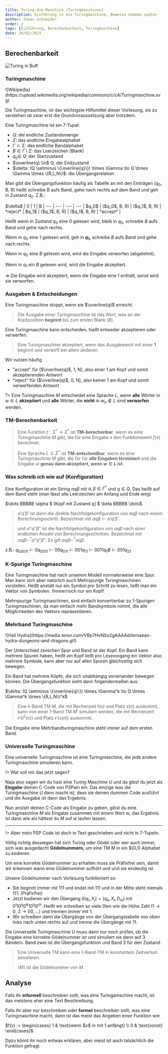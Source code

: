 ```yaml
---
title: Turing-die-Maschine (Turingmaschinen)
description: Einführung in die Turingmaschine, Beweise kommen später
author: Jonas Schneider
order: 2
tags: [Einführung, Berechenbarkeit, Turingmaschine]
date: 20/02/2023
---
```


## Berechenbarkeit

![Turing in Buff](/teaching-assets/scil/maschine-turing.png)

### Turingmaschine

<div className="center">
  ![Wikipedia](https://upload.wikimedia.org/wikipedia/commons/c/c4/Turingmaschine.svg)
</div>

Die Turingmaschine, ist das wichtigste Hilfsmittel dieser Vorlesung, sie zu verstehen ist zwar erst die Grundvoraussetzung aber trotzdem.

Eine Turingmaschine ist ein 7-Tupel:

- _Q_: die endliche Zustandsmenge
- $\Sigma$: das endliche Eingabealphabet
- $\Gamma \subset \Sigma$: das endliche Bandalphabet
- $B \in \Gamma \setminus \Sigma$: das Leerzeichen (Blank)
- $q_0 \in$ Q: der Startzustand
- $\overline{q} \in$ Q: der Endzustand
- $\delta: (Q \setminus \{\overline{q}\}) \times \Gamma \to Q \times \Gamma \times \{R,L,N\}$: die Übergangsrelation

Man gibt die Übergangsfunktion häufig als Tabelle an mit den Einträgen ($q_0$, B, R) heißt schreibe B aufs Band, gehe nach rechts auf dem Band und geh in Zustand $q_0$. Z.B.:

<div className="center">
  $\delta$ | 0 | 1 | B | --- | --- | --- | --- | $q_0$ | ($q_0$, B, R) | ($q_1$,
  B, R) | *reject* | $q_1$ | ($q_1$, B, R) | ($q_1$, B, R) | *accept* |
</div>

Heißt wenn in Zustand $q_0$ eine 0 gelesen wird, bleib in $q_0$, schreibe $B$ aufs Band und gehe nach rechts.

Wenn in $q_0$ eine 1 gelesen wird, geh in **$q_1$**, schreibe $B$ aufs Band und gehe nach rechts.

Wenn in $q_0$ eine $B$ gelesen wird, wird die Eingabe verworfen (abgelehnt).

Wenn in $q_1$ ein $B$ gelesen wird, wird die Eingabe akzeptiert.

$\Longrightarrow$ Die Eingabe wird akzeptiert, wenn die Eingabe eine 1 enthält, sonst wird sie verworfen.

### Ausgaben & Entscheidungen

Eine Turingmaschine stoppt, wenn sie $\overline{q}$ erreicht.

> Die Ausgabe einer Turingmaschine ist das Wort, was an der Kopfposition **beginnt** bis zum ersten Blank ($B$).

Eine Turingmaschine kann entscheiden, hießt entweder akzeptieren oder verwerfen.

> Eine Turingmaschine akzeptiert, wenn das Ausgabewort mit einer **1** beginnt und verwirft bei allem anderen.

Wir nutzen häufig

- "accept" für ($\overline{q}$, 1, N), also einer 1 am Kopf und somit akzeptierenden Antwort
- "reject" für ($\overline{q}$, 0, N), also keiner 1 am Kopf und somit verwerfenden Antwort

?> Eine Turingmaschine $M$ entscheidet eine Sprache $L$, wenn **alle** Wörter in $w \in L$ **akzeptiert** und **alle** Wörter, die **nicht** in $w_n \notin L$ sind **verworfen** werden.

### TM-Berechenbarkeit

> Eine Funktion $f: \Sigma^* \to \Sigma^*$ ist **TM-berechenbar**, wenn es eine Turingmaschine $M$ gibt, die für eine Eingabe $x$ den Funktionswert $f(x)$ berechnet.

> Eine Sprache $L \subseteq \Sigma^*$ ist **TM-entscheidbar**, wenn es eine Turingmaschine $M$ gibt, die für für **alle Eingaben terminiert** und die Eingabe $w$ **genau dann akzeptiert, wenn $w \in L$ ist.**

### Was schreib ich wie auf (Konfiguration)

Eine Konfiguration ist ein String $\alpha q \beta$ mit $\alpha, \beta \in \Gamma^*$ und $q \in Q$.
Das heißt auf dem Band steht (man lässt alle Leerzeichen am Anfang und Ende weg)

$\dots BBBBB \alpha $ [Kopf mit Zustand q] $ \beta BBBBB \dots$.

> $\alpha' q' \beta'$ ist dann die direkte Nachfolgekonfiguration von $\alpha q \beta$ nach einem Berechnungsschritt. Bezeichnet mit $\alpha q \beta \vdash \alpha' q' \beta'$.

> und $\alpha'' q'' \beta''$ ist die Nachfolgekonfiguration von $\alpha q \beta$ nach einer endlichen Anzahl von Berechnungsschritten. Bezeichnet mit $\alpha q \beta \vdash^* \alpha'' q'' \beta''$. Es gilt $\alpha q \beta \vdash^* \alpha q \beta$.

z.B.: $q_00011 \vdash 0q_0011 \vdash 00q_011 \vdash 001q_11 \vdash 0011q_1B \vdash 001q_21$

### K-Spurige Turingmaschine

Eine Turingmaschine hat nach unserem Modell normalerweise eine Spur. Man kann sich aber natürlich auch Mehrspurige Turingmaschinen vorstellen.
Heißt anstatt nur ein Symbol pro Schritt zu lesen, ließt man ein Vektor von Symbolen. !Immernoch nur ein Kopf!

Mehrspurige Turingmaschinen, sind einfach konvertierbar zu 1-Spurigen Turingmaschinen, da man einfach mehr Bandsymbole nimmt, die alle Möglichkeiten des Vektors repräsentieren.

### Mehrband Turingmaschine

<div className="center">
  ![Hail
  Hydra](https://media.tenor.com/VBp7HvNSo2gAAAAd/lernaean-hydra-dungeons-and-dragons.gif)
</div>

Der Unterschied zwischen Spur und Band ist der Kopf. Ein Band kann mehrere Spuren haben, heißt _ein_ Kopf ließt pro Lesevorgang ein Vektor also mehrere Symbole, kann aber nur auf allen Spuren gleichzeitig sich bewegen.

Ein Band hat mehrere Köpfe, die sich unabhängig voneinander bewegen können. Die Übergangsfunktion sieht dann folgendermaßen aus:

<div className="center">
  $\delta: (Q \setminus \{\overline{q}\}) \times \Gamma^k \to Q \times \Gamma^k \times \{R,L,N\}^k$
</div>

> Eine k-Band TM $M$, die mit Rechenzeit $t(n)$ und Platz $s(n)$ auskommt, kann von einer 1-Band TM $M'$ simuliert werden, die mit Rechenzeit $\mathcal{O}(t^2(n))$ und Platz $\mathcal{O}(s(n))$ auskommt.

Die Eingabe eine Mehrbandturingmaschine steht immer auf dem ersten Band.

### Universelle Turingmaschine

Eine universelle Turingmaschine ist eine Turingmaschine, die jede andere Turingmaschine simulieren kann.

!> Wat soll mir das jetzt sagen?

Naja also sagen wir du hast eine Turing Maschine $U$ und da gibst du jetzt als **Eingabe** deinen C-Code von PSPain ein.
Das einzige was die Turingmaschine $U$ dann macht ist, dass sie deinen dummen Code ausführt und die Ausgabe ist dann das Ergebnis.

Nun anstatt deinen C-Code als Eingabe zu geben, gibst du eine Turingmaschine $M$ als Eingabe zusammen mit einem Wort $w$, das Ergebnis ist dann wie als hättest du $M$ auf $w$ laufen lassen.

---

!> Aber mein PSP Code ist doch in Text geschrieben und nicht in 7-Tupeln.

Völlig richtig deswegen hat sich Turing oder Gödel oder wer auch immer, sich was ausgedacht **Gödelnummern**, um eine TM $M$ in ein $\{0,1\} Alphabet zu kodieren.

Um eine korrekte Gödelnummer zu erhalten muss sie Präfixfrei sein, damit wir erkennen wann eine Gödelnummer aufhört und und sie eindeutig ist.

Unsere Gödelnummer nach Vorlesung funktioniert so:

- Sie beginnt immer mit 111 und endet mit 111 und in der Mitte steht niemals 111. (Präfixfrei)
- Jetzt kodieren wir den Übergang $\delta(q_i, X_j) = (q_k, X_l, D_m)$ mit $0^i10^j10^k10^l10^m$. Heißt wir schreiben so viele 0len wie die Höhe Zahl ($1 \to 0$, $2 \to 00, \dots$) und trennen immer mit 1.
- Wir schreiben dann die Übergänge von der Übergangstabelle von oben links nach unten rechts auf und trenne die Übergänge mit $11$.

Die Universelle Turingmaschine $U$ muss dann nur noch prüfen, ob die Eingabe eine korrekte Gödelnummer ist und simuliert sie dann auf 3 Bändern. Band zwei ist die Übergangsfunktion und Band 3 für den Zustand.

> Eine Universelle TM kann eine 1-Band-TM in konstantem Zeitverlust simulieren.

> $\langle M \rangle$ ist die Gödelnummer von $M$.

## Analyse

Falls ihr **informell** beschreiben sollt, was eine Turingamschine macht, ist das meistens eher eine Text Beschreibung.

Falls ihr aber nur beschreiben oder **formel** beschreiben sollt, was eine Turingmaschine macht, dann ist das meist das Angeben einer Funktion wie

$f(x) := \begin{cases} 1 & \text{wenn $x$ in mit 1 anfängt} \\ 0 & \text{sonst} \end{cases}$

Dazu könnt ihr noch entwas erklären, aber meist ist auch tatsächlich die Funktion gefragt.

